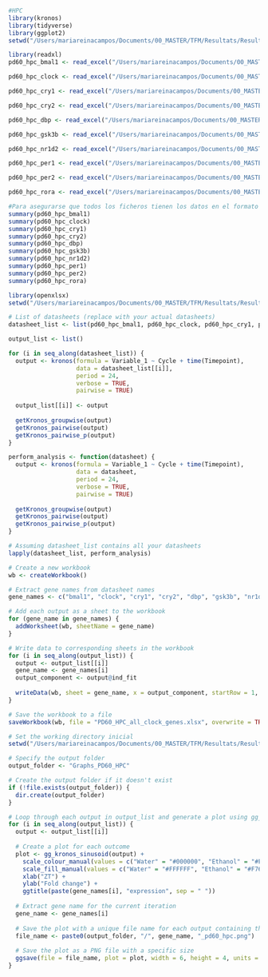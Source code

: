```r
#HPC
library(kronos)
library(tidyverse)
library(ggplot2)
setwd("/Users/mariareinacampos/Documents/00_MASTER/TFM/Resultats/Results_PD60_HPC")

```

```r
library(readxl)
pd60_hpc_bmal1 <- read_excel("/Users/mariareinacampos/Documents/00_MASTER/TFM/Resultats/Results_PD60_HPC/pd60_hpc_bmal1.xlsx")

pd60_hpc_clock <- read_excel("/Users/mariareinacampos/Documents/00_MASTER/TFM/Resultats/Results_PD60_HPC/pd60_hpc_clock.xlsx")

pd60_hpc_cry1 <- read_excel("/Users/mariareinacampos/Documents/00_MASTER/TFM/Resultats/Results_PD60_HPC/pd60_hpc_cry1.xlsx")

pd60_hpc_cry2 <- read_excel("/Users/mariareinacampos/Documents/00_MASTER/TFM/Resultats/Results_PD60_HPC/pd60_hpc_cry2.xlsx")

pd60_hpc_dbp <- read_excel("/Users/mariareinacampos/Documents/00_MASTER/TFM/Resultats/Results_PD60_HPC/pd60_hpc_dbp.xlsx")

pd60_hpc_gsk3b <- read_excel("/Users/mariareinacampos/Documents/00_MASTER/TFM/Resultats/Results_PD60_HPC/pd60_hpc_gsk3b.xlsx")

pd60_hpc_nr1d2 <- read_excel("/Users/mariareinacampos/Documents/00_MASTER/TFM/Resultats/Results_PD60_HPC/pd60_hpc_nr1d2.xlsx")

pd60_hpc_per1 <- read_excel("/Users/mariareinacampos/Documents/00_MASTER/TFM/Resultats/Results_PD60_HPC/pd60_hpc_per1.xlsx")

pd60_hpc_per2 <- read_excel("/Users/mariareinacampos/Documents/00_MASTER/TFM/Resultats/Results_PD60_HPC/pd60_hpc_per2.xlsx")

pd60_hpc_rora <- read_excel("/Users/mariareinacampos/Documents/00_MASTER/TFM/Resultats/Results_PD60_HPC/pd60_hpc_rora.xlsx")
```

```r
#Para asegurarse que todos los ficheros tienen los datos en el formato adecuado
summary(pd60_hpc_bmal1)
summary(pd60_hpc_clock)
summary(pd60_hpc_cry1)
summary(pd60_hpc_cry2)
summary(pd60_hpc_dbp)
summary(pd60_hpc_gsk3b)
summary(pd60_hpc_nr1d2)
summary(pd60_hpc_per1)
summary(pd60_hpc_per2)
summary(pd60_hpc_rora)
```

```r
library(openxlsx)
setwd("/Users/mariareinacampos/Documents/00_MASTER/TFM/Resultats/Results_PD60_HPC")

# List of datasheets (replace with your actual datasheets)
datasheet_list <- list(pd60_hpc_bmal1, pd60_hpc_clock, pd60_hpc_cry1, pd60_hpc_cry2, pd60_hpc_dbp, pd60_hpc_gsk3b, pd60_hpc_nr1d2, pd60_hpc_per1, pd60_hpc_per2, pd60_hpc_rora)  # Add all your datasheets to this list

output_list <- list()

for (i in seq_along(datasheet_list)) {
  output <- kronos(formula = Variable_1 ~ Cycle + time(Timepoint), 
                   data = datasheet_list[[i]], 
                   period = 24, 
                   verbose = TRUE, 
                   pairwise = TRUE)
  
  output_list[[i]] <- output
  
  getKronos_groupwise(output)
  getKronos_pairwise(output)
  getKronos_pairwise_p(output)
}

perform_analysis <- function(datasheet) {
  output <- kronos(formula = Variable_1 ~ Cycle + time(Timepoint), 
                   data = datasheet, 
                   period = 24, 
                   verbose = TRUE, 
                   pairwise = TRUE)
  
  getKronos_groupwise(output)
  getKronos_pairwise(output)
  getKronos_pairwise_p(output)
}

# Assuming datasheet_list contains all your datasheets
lapply(datasheet_list, perform_analysis)

# Create a new workbook
wb <- createWorkbook()

# Extract gene names from datasheet names
gene_names <- c("bmal1", "clock", "cry1", "cry2", "dbp", "gsk3b", "nr1d2", "per1", "per2", "rora")

# Add each output as a sheet to the workbook
for (gene_name in gene_names) {
  addWorksheet(wb, sheetName = gene_name)
}

# Write data to corresponding sheets in the workbook
for (i in seq_along(output_list)) {
  output <- output_list[[i]]
  gene_name <- gene_names[i]
  output_component <- output@ind_fit
  
  writeData(wb, sheet = gene_name, x = output_component, startRow = 1, startCol = 1)
}

# Save the workbook to a file
saveWorkbook(wb, file = "PD60_HPC_all_clock_genes.xlsx", overwrite = TRUE)
```

```r

# Set the working directory inicial
setwd("/Users/mariareinacampos/Documents/00_MASTER/TFM/Resultats/Results_PD60_HPC")

# Specify the output folder
output_folder <- "Graphs_PD60_HPC"

# Create the output folder if it doesn't exist
if (!file.exists(output_folder)) {
  dir.create(output_folder)
}

# Loop through each output in output_list and generate a plot using gg_kronos_sinusoid
for (i in seq_along(output_list)) {
  output <- output_list[[i]]
  
  # Create a plot for each outcome
  plot <- gg_kronos_sinusoid(output) +
    scale_colour_manual(values = c("Water" = "#000000", "Ethanol" = "#F764C6")) + #line color
    scale_fill_manual(values = c("Water" = "#FFFFFF", "Ethanol" = "#F764C6")) + #filling color
    xlab("ZT") +
    ylab("Fold change") +
    ggtitle(paste(gene_names[i], "expression", sep = " "))
  
  # Extract gene name for the current iteration
  gene_name <- gene_names[i]
  
  # Save the plot with a unique file name for each output containing the gene name
  file_name <- paste0(output_folder, "/", gene_name, "_pd60_hpc.png")  # For example: sc_pd60_hpc_bmal1.png with sc as for sinnusoid curve
  
  # Save the plot as a PNG file with a specific size
  ggsave(file = file_name, plot = plot, width = 6, height = 4, units = "in")
}

```
